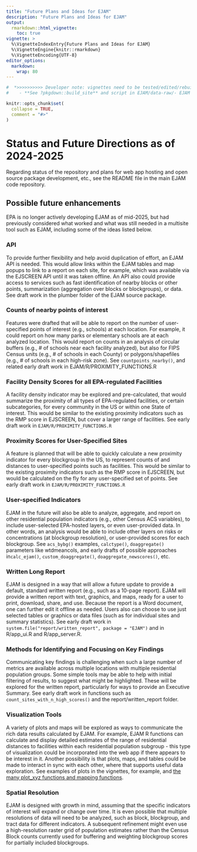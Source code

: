 ```yaml
---
title: "Future Plans and Ideas for EJAM"
description: "Future Plans and Ideas for EJAM"
output: 
  rmarkdown::html_vignette:
    toc: true
vignette: >
  %\VignetteIndexEntry{Future Plans and Ideas for EJAM}
  %\VignetteEngine{knitr::rmarkdown}
  %\VignetteEncoding{UTF-8}
editor_options:
  markdown:
    wrap: 80
---
```


```r
#  *>>>>>>>>>> Developer note: vignettes need to be tested/edited/rebuilt regularly <<<<<<<<<<<*
#    - **See ?pkgdown::build_site** and script in EJAM/data-raw/- EJAM uses the pkgdown R package to build help and articles/ vignettes as web pages
```

```r
knitr::opts_chunk$set(
  collapse = TRUE,
  comment = "#>"
)
```

# Status and Future Directions as of 2024-2025

Regarding status of the repository and plans for web app hosting and open source package development, etc., see the README file in the main EJAM code repository.


## Possible future enhancements

EPA is no longer actively developing EJAM as of mid-2025, but had previously considered what worked and what was still needed in a multisite tool such as EJAM, including some of the ideas listed below.

### API

To provide further flexibility and help avoid duplication of effort, an EJAM API is needed. This would allow links within the EJAM tables and map popups to link to a report on each site, for example, which was available via the EJSCREEN API until it was taken offline. An API also could provide access to services such as fast identification of nearby blocks or other points, summarization (aggregation over blocks or blockgroups), or data. See draft work in the plumber folder of the EJAM source package.

### Counts of nearby points of interest

Features were drafted that will be able to report on the number of user-specified points of interest (e.g., schools) at each location. For example, it could report on how many parks or elementary schools are at each analyzed location. This would report on counts in an analysis of circular buffers (e.g., \# of schools near each facility analyzed), but also for FIPS Census units (e.g., \# of schools in each County) or polygons/shapefiles (e.g., \# of schools in each high-risk zone). See `countpoints_nearby()`, and related early draft work in EJAM/R/PROXIMITY_FUNCTIONS.R 

### Facility Density Scores for all EPA-regulated Facilities

A facility density indicator may be explored and pre-calculated, that would summarize the proximity of all types of EPA-regulated facilities, or certain subcategories, for every community in the US or within one State of interest. This would be similar to the existing proximity indicators such as the RMP score in EJSCREEN, but cover a larger range of facilities. See early draft work in `EJAM/R/PROXIMITY_FUNCTIONS.R` 

### Proximity Scores for User-Specified Sites

A feature is planned that will be able to quickly calculate a new proximity indicator for every blockgroup in the US, to represent counts of and distances to user-specified points such as facilities. This would be similar to the existing proximity indicators such as the RMP score in EJSCREEN, but would be calculated on the fly for any user-specified set of points. See early draft work in `EJAM/R/PROXIMITY_FUNCTIONS.R` 

### User-specified Indicators

EJAM in the future will also be able to analyze, aggregate, and report on other residential population indicators (e.g., other Census ACS variables), to include user-selected EPA-hosted layers, or even user-provided data. In other words, an analysis would be able to include other layers on risks or concentrations (at blockgroup resolution), or user-provided scores for each blockgroup. See `acs_bybg()` examples, `calctype()`, `doaggregate()` parameters like wtdmeancols, and early drafts of possible approaches in`calc_ejam()`, `custom_doaggregate()`, `doaggregate_newscores()`, etc.

### Written Long Report

EJAM is designed in a way that will allow a future update to provide a default, standard written report (e.g., such as a 10-page report). EJAM will provide a written report with text, graphics, and maps, ready for a user to print, download, share, and use. Because the report is a Word document, one can further edit it offline as needed. Users also can choose to use just selected tables or graphics or data files (such as for individual sites and summary statistics). See early draft work in `system.file("report/written_report", package = "EJAM")` and in R/app_ui.R and R/app_server.R.

### Methods for Identifying and Focusing on Key Findings

Communicating key findings is challenging when such a large number of metrics are available across multiple locations with multiple residential population groups. Some simple tools may be able to help with initial filtering of results, to suggest what might be highlighted. These will be explored for the written report, particularly for ways to provide an Executive Summary. See early draft work in functions such as `count_sites_with_n_high_scores()` and the report/written_report folder.

### Visualization Tools

A variety of plots and maps will be explored as ways to communicate the rich data results calculated by EJAM. For example, EJAM R functions can calculate and display detailed estimates of the range of residential distances to facilities within each residential population subgroup - this type of visualization could be incorporated into the web app if there appears to be interest in it. Another possibility is that plots, maps, and tables could be made to interact in sync with each other, where that supports useful data exploration. See examples of plots in the vignettes, for example, and [the many plot_xyz functions and mapping functions](../reference/index.html#viewing-results).

### Spatial Resolution

EJAM is designed with growth in mind, assuming that the specific indicators of interest will expand or change over time. It is even possible that multiple resolutions of data will need to be analyzed, such as block, blockgroup, and tract data for different indicators. A subsequent refinement might even use a high-resolution raster grid of population estimates rather than the Census Block counts currently used for buffering and weighting blockgroup scores for partially included blockgroups.
